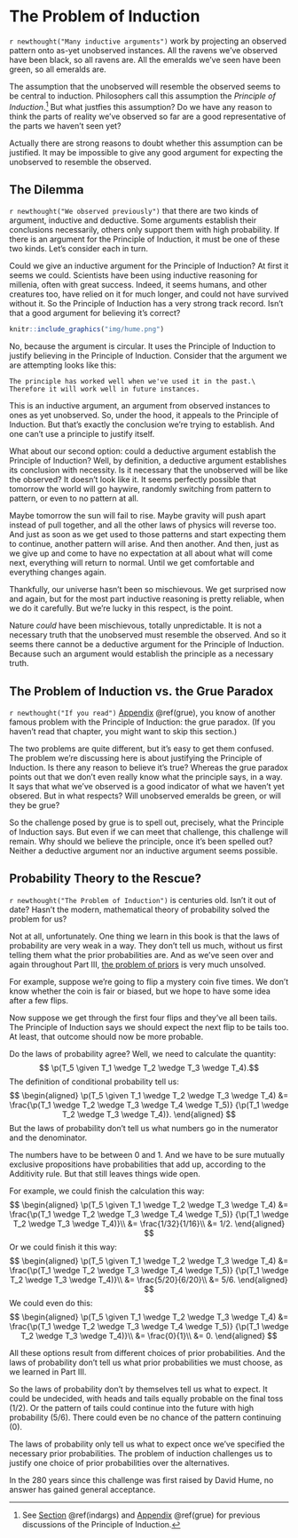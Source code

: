 # The Problem of Induction

`r newthought("Many inductive arguments")` work by projecting an observed pattern onto as-yet unobserved instances. All the ravens we've observed have been black, so all ravens are. All the emeralds we've seen have been green, so all emeralds are.

The assumption that the unobserved will resemble the observed seems to be central to induction. Philosophers call this assumption the *Principle of Induction*.[^poi] But what justfies this assumption? Do we have any reason to think the parts of reality we've observed so far are a good representative of the parts we haven't seen yet?

[^poi]: See [Section](#indargs) \@ref(indargs) and [Appendix](#grue) \@ref(grue) for previous discussions of the Principle of Induction.

Actually there are strong reasons to doubt whether this assumption can be justified. It may be impossible to give any good argument for expecting the unobserved to resemble the observed.


## The Dilemma {-}

`r newthought("We observed previously")` that there are two kinds of argument, inductive and deductive. Some arguments establish their conclusions necessarily, others only support them with high probability. If there is an argument for the Principle of Induction, it must be one of these two kinds. Let's consider each in turn.

Could we give an inductive argument for the Principle of Induction? At first it seems we could. Scientists have been using inductive reasoning for millenia, often with great success. Indeed, it seems humans, and other creatures too, have relied on it for much longer, and could not have survived without it. So the Principle of Induction has a very strong track record. Isn't that a good argument for believing it's correct?

```r
knitr::include_graphics("img/hume.png")
```

No, because the argument is circular. It uses the Principle of Induction to justify believing in the Principle of Induction. Consider that the argument we are attempting looks like this:

```block
The principle has worked well when we've used it in the past.\
Therefore it will work well in future instances.
```

This is an inductive argument, an argument from observed instances to ones as yet unobserved. So, under the hood, it appeals to the Principle of Induction. But that's exactly the conclusion we're trying to establish. And one can't use a principle to justify itself.

What about our second option: could a deductive argument establish the Principle of Induction? Well, by definition, a deductive argument establishes its conclusion with necessity. Is it necessary that the unobserved will be like the observed? It doesn't look like it. It seems perfectly possible that tomorrow the world will go haywire, randomly switching from pattern to pattern, or even to no pattern at all.

Maybe tomorrow the sun will fail to rise. Maybe gravity will push apart instead of pull together, and all the other laws of physics will reverse too. And just as soon as we get used to those patterns and start expecting them to continue, another pattern will arise. And then another. And then, just as we give up and come to have no expectation at all about what will come next, everything will return to normal. Until we get comfortable and everything changes again.

Thankfully, our universe hasn't been so mischievous. We get surprised now and again, but for the most part inductive reasoning is pretty reliable, when we do it carefully. But we're lucky in this respect, is the point.

Nature *could* have been mischievous, totally unpredictable. It is not a necessary truth that the unobserved must resemble the observed. And so it seems there cannot be a deductive argument for the Principle of Induction. Because such an argument would establish the principle as a necessary truth.


## The Problem of Induction vs. the Grue Paradox {-}

`r newthought("If you read")` [Appendix](#grue) \@ref(grue), you know of another famous problem with the Principle of Induction: the grue paradox. (If you haven't read that chapter, you might want to skip this section.)

The two problems are quite different, but it's easy to get them confused. The problem we're discussing here is about justifying the Principle of Induction. Is there any reason to believe it's true? Whereas the grue paradox points out that we don't even really know what the principle says, in a way. It says that what we've observed is a good indicator of what we haven't yet obsered. But in what respects? Will unobserved emeralds be green, or will they be grue?

So the challenge posed by grue is to spell out, precisely, what the Principle of Induction says. But even if we can meet that challenge, this challenge will remain. Why should we believe the principle, once it's been spelled out? Neither a deductive argument nor an inductive argument seems possible.


## Probability Theory to the Rescue? {-}

`r newthought("The Problem of Induction")` is centuries old. Isn't it out of date? Hasn't the modern, mathematical theory of probability solved the problem for us?

Not at all, unfortunately. One thing we learn in this book is that the laws of probability are very weak in a way. They don't tell us much, without us first telling them what the prior probabilities are. And as we've seen over and again throughout Part III, [the problem of priors](#priors) is very much unsolved.

For example, suppose we're going to flip a mystery coin five times. We don't know whether the coin is fair or biased, but we hope to have some idea after a few flips.

Now suppose we get through the first four flips and they've all been tails. The Principle of Induction says we should expect the next flip to be tails too. At least, that outcome should now be more probable.

Do the laws of probability agree? Well, we need to calculate the quantity:
$$ \p(T_5 \given T_1 \wedge T_2 \wedge T_3 \wedge T_4).$$
The definition of conditional probability tell us:
$$
  \begin{aligned}
    \p(T_5 \given T_1 \wedge T_2 \wedge T_3 \wedge T_4) 
      &= \frac{\p(T_1 \wedge T_2 \wedge T_3 \wedge T_4 \wedge T_5)}
              {\p(T_1 \wedge T_2 \wedge T_3 \wedge T_4)}.
  \end{aligned}
$$
But the laws of probability don't tell us what numbers go in the numerator and the denominator.

The numbers have to be between $0$ and $1$. And we have to be sure mutually exclusive propositions have probabilities that add up, according to the Additivity rule. But that still leaves things wide open. 

For example, we could finish the calculation this way:
$$
  \begin{aligned}
    \p(T_5 \given T_1 \wedge T_2 \wedge T_3 \wedge T_4) 
      &= \frac{\p(T_1 \wedge T_2 \wedge T_3 \wedge T_4 \wedge T_5)}
              {\p(T_1 \wedge T_2 \wedge T_3 \wedge T_4)}\\
      &= \frac{1/32}{1/16}\\
      &= 1/2.
  \end{aligned}
$$
Or we could finish it this way:
$$
  \begin{aligned}
    \p(T_5 \given T_1 \wedge T_2 \wedge T_3 \wedge T_4) 
      &= \frac{\p(T_1 \wedge T_2 \wedge T_3 \wedge T_4 \wedge T_5)}
              {\p(T_1 \wedge T_2 \wedge T_3 \wedge T_4)}\\
      &= \frac{5/20}{6/20}\\
      &= 5/6.
  \end{aligned}
$$
We could even do this:
$$
  \begin{aligned}
    \p(T_5 \given T_1 \wedge T_2 \wedge T_3 \wedge T_4) 
      &= \frac{\p(T_1 \wedge T_2 \wedge T_3 \wedge T_4 \wedge T_5)}
              {\p(T_1 \wedge T_2 \wedge T_3 \wedge T_4)}\\
      &= \frac{0}{1}\\
      &= 0.
  \end{aligned}
$$

All these options result from different choices of prior probabilities. And the laws of probability don't tell us what prior probabilities we must choose, as we learned in Part III.

So the laws of probability don't by themselves tell us what to expect. It could be undecided, with heads and tails equally probable on the final toss ($1/2$).  Or the pattern of tails could continue into the future with high probability ($5/6$). There could even be no chance of the pattern continuing ($0$).

The laws of probability only tell us what to expect once we've specified the necessary prior probabilities. The problem of induction challenges us to justify one choice of prior probabilities over the alternatives.

In the $280$ years since this challenge was first raised by David Hume, no answer has gained general acceptance.